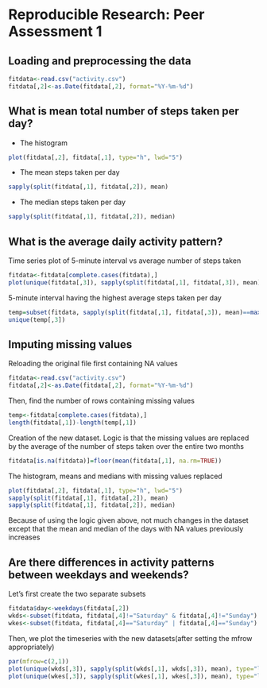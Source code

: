 # Reproducible Research: Peer Assessment 1


## Loading and preprocessing the data
```r
fitdata<-read.csv("activity.csv")
fitdata[,2]<-as.Date(fitdata[,2], format="%Y-%m-%d")
```


## What is mean total number of steps taken per day?
- The histogram  

```r
plot(fitdata[,2], fitdata[,1], type="h", lwd="5")
```

- The mean steps taken per day  

```r
sapply(split(fitdata[,1], fitdata[,2]), mean)
```

          
- The median steps taken per day  

```r
sapply(split(fitdata[,1], fitdata[,2]), median)
```


## What is the average daily activity pattern?

Time series plot of 5-minute interval vs average number of steps taken

```r
fitdata<-fitdata[complete.cases(fitdata),]
plot(unique(fitdata[,3]), sapply(split(fitdata[,1], fitdata[,3]), mean), type="l", ylim=c(0,250))
```

5-minute interval having the highest average steps taken per day

```r
temp=subset(fitdata, sapply(split(fitdata[,1], fitdata[,3]), mean)==max(sapply(split(fitdata[,1], fitdata[,3]), mean)))
unique(temp[,3])
```
## Imputing missing values

Reloading the original file first containing NA values
```r
fitdata<-read.csv("activity.csv")
fitdata[,2]<-as.Date(fitdata[,2], format="%Y-%m-%d")
```

Then, find the number of rows containing missing values
```r
temp<-fitdata[complete.cases(fitdata),]
length(fitdata[,1])-length(temp[,1])
```

Creation of the new dataset. Logic is that the missing values
are replaced by the average of the number of steps taken over the entire two months

```r
fitdata[is.na(fitdata)]=floor(mean(fitdata[,1], na.rm=TRUE))
```

The histogram, means and medians with missing values replaced

```r
plot(fitdata[,2], fitdata[,1], type="h", lwd="5")
sapply(split(fitdata[,1], fitdata[,2]), mean)
sapply(split(fitdata[,1], fitdata[,2]), median)
```

Because of using the logic given above, not much changes
in the dataset except that the mean and median of the days with NA values
previously increases

## Are there differences in activity patterns between weekdays and weekends?

Let's first create the two separate subsets
```r
fitdata$day<-weekdays(fitdata[,2])
wkds<-subset(fitdata, fitdata[,4]!="Saturday" & fitdata[,4]!="Sunday")
wkes<-subset(fitdata, fitdata[,4]=="Saturday" | fitdata[,4]=="Sunday")
```

Then, we plot the timeseries with the new datasets(after setting the mfrow appropriately)
```r
par(mfrow=c(2,1))
plot(unique(wkds[,3]), sapply(split(wkds[,1], wkds[,3]), mean), type="l", ylim=c(0,200))
plot(unique(wkes[,3]), sapply(split(wkes[,1], wkes[,3]), mean), type="l", ylim=c(0,200))
```
